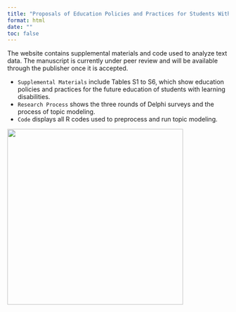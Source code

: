 ---
title: "Proposals of Education Policies and Practices for Students With Learning Disabilities in South Korea Using Delphi Surveys and Topic Modeling"
format: html
date: ""
toc: false
---

The website contains supplemental materials and code used to analyze text data. The manuscript is currently under peer review and will be available through the publisher once it is accepted.

- `Supplemental Materials` include Tables S1 to S6, which show education policies and practices for the future education of students with learning disabilities.
- `Research Process` shows the three rounds of Delphi surveys and the process of topic modeling.
- `Code` displays all R codes used to preprocess and run topic modeling.

![](images/main.png){fig-align="center" width="400"}
